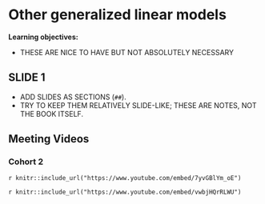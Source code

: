 # Other generalized linear models

**Learning objectives:**

- THESE ARE NICE TO HAVE BUT NOT ABSOLUTELY NECESSARY

## SLIDE 1

- ADD SLIDES AS SECTIONS (`##`).
- TRY TO KEEP THEM RELATIVELY SLIDE-LIKE; THESE ARE NOTES, NOT THE BOOK ITSELF.

## Meeting Videos

### Cohort 2

`r knitr::include_url("https://www.youtube.com/embed/7yvGBlYm_oE")`

`r knitr::include_url("https://www.youtube.com/embed/vwbjHQrRLWU")`

